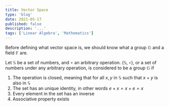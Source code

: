 ---
title: Vector Space
type: 'blog'
date: 2021-05-17
published: false
description: '...'
tags: ['Linear Algebra', 'Mathematics']
---

Before defining what vector space is, we should know what a group $\mathbb{G}$ and a field $\mathbb{F}$ are.

Let $\mathbb{S}$ be a set of numbers, and $\circ$ an arbitrary operation.
$(\mathbb{S}, \circ)$, or a set of numbers under any arbitrary operation, is considered to be a group $\mathbb{G}$ if

1. The operation is closed, meaning that for all $x,y$ in $\mathbb{S}$ such that $x+y$ is also in $\mathbb{S}$
2. The set has an unique identity, in other words $e + x = x + e = x$
3. Every element in the set has an inverse
4. Associative property exists
